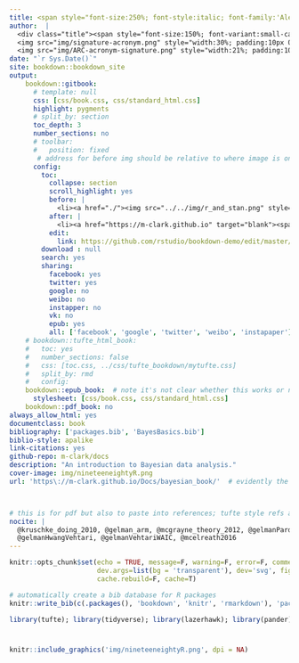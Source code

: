 ```yaml
--- 
title: <span style="font-size:250%; font-style:italic; font-family:'Alex Brush' ">Bayesian Basics</span>
author:  |
  <div class="title"><span style="font-size:150%; font-variant:small-caps; font-style:normal;  font-family:'Roboto'">Michael Clark</span><br><br>
  <img src="img/signature-acronym.png" style="width:30%; padding:10px 0;"> <br>
  <img src="img/ARC-acronym-signature.png" style="width:21%; padding:10px 0;"> </div>
date: "`r Sys.Date()`"
site: bookdown::bookdown_site
output:
    bookdown::gitbook:
      # template: null
      css: [css/book.css, css/standard_html.css]
      highlight: pygments
      # split_by: section
      toc_depth: 3
      number_sections: no
      # toolbar:
      #   position: fixed
       # address for before img should be relative to where image is on actual website; may be blank for local viewing
      config:
        toc:
          collapse: section
          scroll_highlight: yes
          before: |
            <li><a href="./"><img src="../../img/r_and_stan.png" style="width:75%; padding:10px 10px;"></a></li> 
          after: |
            <li><a href="https://m-clark.github.io" target="blank"><span style="font-size:150%; font-variant:small-caps; font-style:italic; color:#b2001d; font-family:'Open Sans'">Michael Clark</span></a></li>
          edit:
            link: https://github.com/rstudio/bookdown-demo/edit/master/%s
        download : null
        search: yes
        sharing:
          facebook: yes
          twitter: yes
          google: no
          weibo: no
          instapper: no
          vk: no
          epub: yes
          all: ['facebook', 'google', 'twitter', 'weibo', 'instapaper']
    # bookdown::tufte_html_book: 
    #   toc: yes
    #   number_sections: false
    #   css: [toc.css, ../css/tufte_bookdown/mytufte.css]
    #   split_by: rmd
    #   config:
    bookdown::epub_book:  # note it's not clear whether this works or not but seems to stop their rendering via error if nothing else (for tufte)
      stylesheet: [css/book.css, css/standard_html.css]
    bookdown::pdf_book: no
always_allow_html: yes
documentclass: book
bibliography: ['packages.bib', 'BayesBasics.bib']
biblio-style: apalike
link-citations: yes
github-repo: m-clark/docs
description: "An introduction to Bayesian data analysis."
cover-image: img/nineteeneightyR.png
url: 'https\://m-clark.github.io/Docs/bayesian_book/'  # evidently the \: is required or you'll get text in the title/toc area



# this is for pdf but also to paste into references; tufte style refs at point of citation in margin
nocite: |
  @kruschke_doing_2010, @gelman_arm, @mcgrayne_theory_2012, @gelmanPardoe2006,
  @gelmanHwangVehtari, @gelmanVehtariWAIC, @mcelreath2016
---
```


```r
knitr::opts_chunk$set(echo = TRUE, message=F, warning=F, error=F, comment=NA, R.options=list(width=220),   # code 
                      dev.args=list(bg = 'transparent'), dev='svg', fig.align='center',     # viz
                      cache.rebuild=F, cache=T)   

# automatically create a bib database for R packages
knitr::write_bib(c(.packages(), 'bookdown', 'knitr', 'rmarkdown'), 'packages.bib')
```

```r
library(tufte); library(tidyverse); library(lazerhawk); library(pander)
```


#  

```r
knitr::include_graphics('img/nineteeneightyR.png', dpi = NA)
```
